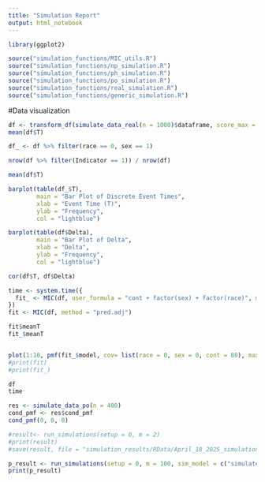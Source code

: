 ```yaml
---
title: "Simulation Report"
output: html_notebook
---
```


```r
library(ggplot2)

source("simulation_functions/MIC_utils.R")
source("simulation_functions/np_simulation.R")
source("simulation_functions/ph_simulation.R")
source("simulation_functions/po_simulation.R")
source("simulation_functions/real_simulation.R")
source("simulation_functions/generic_simulation.R")
```

#Data visualization 
```r

df <- transform_df(simulate_data_real(n = 1000)$dataframe, score_max = 11)
mean(df$T)

df_ <- df %>% filter(race == 0, sex == 1)

nrow(df %>% filter(Indicator == 1)) / nrow(df)

mean(df$T)

barplot(table(df_$T),
        main = "Bar Plot of Discrete Event Times",
        xlab = "Event Time (T)",
        ylab = "Frequency",
        col = "lightblue")

barplot(table(df$Delta),
        main = "Bar Plot of Delta",
        xlab = "Delta",
        ylab = "Frequency",
        col = "lightblue")

cor(df$T, df$Delta)

time <- system.time({
  fit_ <- MIC(df, user_formula = "cont + factor(sex) + factor(race)", method = "ph")
})
fit <- MIC(df, method = "pred.adj")

fit$meanT
fit_$meanT


plot(1:10, pmf(fit_$model, cov= list(race = 0, sex = 0, cont = 80), max_time = 10)$y)
#print(fit)
#print(fit_)

df
time
```


```r
res <- simulate_data_po(n = 400)
cond_pmf <- res$cond_pmf
cond_pmf(0, 0, 0)

```

```r
#result<- run_simulations(setup = 0, m = 2)
#print(result)
#save(result, file = "simulation_results/RData/April_18_2025_simulation.RData")

p_result <- run_simulations(setup = 0, m = 100, sim_model = c("simulate_data_np", "simulate_data_ph", "simulate_data_po", "simulate_data_real"), model = c("np","ph","po","roc","pred","pred.adj"), boot = TRUE)
print(p_result)

```
